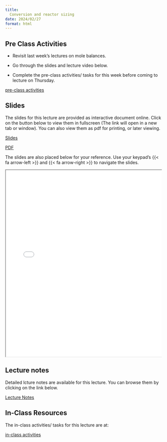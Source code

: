 ```yaml
---
title: 
  Conversion and reactor sizing
date: 2024/02/27
format: html
---
```


## Pre Class Activities

- Revisit last week's lectures on mole balances.  

- Go through the slides and lecture video below. 

- Complete the pre-class activities/ tasks for this week before coming to lecture on Thursday.  

:::{.grid}
::: {.g-col-5}

[pre-class activities](../../notes/02-conversion-and-reactor-sizing/pre-class-activities.qmd){.btn .btn-success .btn-lg role="button"}

:::
:::

## Slides

The slides for this lecture are provided as interactive document online. Click
on the button below to view them in fullscreen (The link will open in a new tab
or window). You can also view them as pdf for printing, or later viewing.  

:::{.grid}
::: {.g-col-1}
[Slides](../../slides/02-conversion-and-reactor-sizing/index.qmd){target="_blank" .btn .btn-success .btn-lg role="button"}

:::

::: {.g-col-1}
[PDF](../../slides/02-conversion-and-reactor-sizing/02-conversion-and-reactor-sizing.pdf){target="_blank" .btn .btn-info .btn-lg role="button"}

:::
:::

The slides are also placed below for your reference. Use your keypad's
{{< fa arrow-left >}} and {{< fa arrow-right >}} to navigate the slides.

::: {.container style="position: relative;overflow: hidden;width:
100%;min-height:600px;"}
<iframe src="../../slides/02-conversion-and-reactor-sizing/"
style="position=absolute;top: 0;left: 0;bottom: 0;right: 0;width:
100%;min-height:600px;"></iframe>
:::

<!--
## Videos

::: {.panel-tabset}
## Overview of chemical reaction engineering
{{< video https://www.youtube.com/embed/e3H5DPYlOF8 >}}

:::
-->

## Lecture notes

Detailed lcture notes are available for this lecture. 
You can browse them by
clicking on the link below. 

:::{.grid}
::: {.g-col-3}
[Lecture Notes](../../notes/02-conversion-and-reactor-sizing/Ranjeet_Notes_Fogler_Chapter 02 - Conversion and reactor sizing.pdf){.btn .btn-success .btn-lg role="button"}

:::
:::


## In-Class Resources

The in-class activities/ tasks for this lecture are at:

:::{.grid}
::: {.g-col-5}

[in-class activities](../../notes/02-conversion-and-reactor-sizing/in-class-activities.qmd){.btn .btn-success .btn-lg role="button"}

:::
:::





